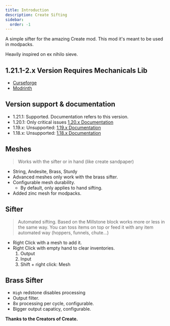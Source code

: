 ```yaml
---
title: Introduction
description: Create Sifting
sidebar:
  order: -1
---
```

A simple sifter for the amazing Create mod.
This mod it's meant to be used in modpacks.

Heavily inspired on ex nihilo sieve.

## 1.21.1-2.x Version Requires Mechanicals Lib 
- [Curseforge](https://www.curseforge.com/minecraft/mc-mods/mechanicals-lib)
- [Modrinth](https://modrinth.com/mod/mechanicals-lib")

## Version support & documentation
- 1.21.1: Supported. Documentation refers to this version.
- 1.20.1: Only critical issues [1.20.x Documentation](https://github.com/oierbravo/createsifter/tree/mc1.20.1/dev)
- 1.19.x: Unsupported: [1.19.x Documentation](https://github.com/oierbravo/createsifter/tree/mc1.19/dev) 
- 1.18.x: Unsupported: [1.18.x Documentation](https://github.com/oierbravo/createsifter/tree/mc1.18/dev)

## Meshes
> Works with the sifter or in hand (like create sandpaper)
- String, Andesite, Brass, Sturdy
- Advanced meshes only work with the brass sifter.
- Configurable mesh durability.
  - By default, only applies to hand sifting.
- Added zinc mesh for modpacks.

## Sifter
> Automated sifting. Based on the Millstone block works more or less in the same way. You can toss items on top or feed it with any item automated way (hoppers, funnels, chute...)
- Right Click with a mesh to add it.
- Right Click with empty hand to clear inventories.
  1. Output
  2. Input
  3. Shift + right click: Mesh

## Brass Sifter
- `High` redstone disables processing
- Output filter.
- 8x processing per cycle, configurable.
- Bigger output capaticy, configurable.

**Thanks to the Creators of Create.**
